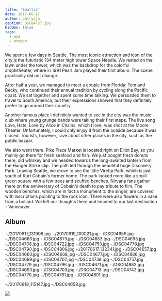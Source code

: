 ```yaml
---
title: 'Seattle'
date: 2017-06-17
author: patrycja
caption: DSC04757.jpg
hidden: false
tags:
  - usa
  - oregon
---
```


We spent a few days in Seattle.
The most iconic attraction and icon of the city is the futuristic 184 meter high tower Space Needle. We rested on the lawn under the tower, which was the backdrop for the colorful amphitheater, where in 1991 Pearl Jam played their first album. The scene practically did not change.

After half a year, we managed to meet a couple from Florida: Tom and Becky, who continued their annual tradition by cycling along the Pacific coast. We sat together and spent some time talking. We persuaded them to travel to South America, but their expressions showed that they definitely prefer to go around their country.

Another famous place I definitely wanted to see in the city was the music club where young grunge bands were taking their first steps. The live song Love, Hate, Love by Alice in Chains, which I love, was shot at the Moore Theater. Unfortunately, I could only enjoy it from the outside because it was closed.
Tourists, however, rave about other places in the city, such as the public bazaar.

We also went there. Pike Place Market is located right on Elliot Bay, so you mainly go there for fresh seafood and fish. We just bought fresh donuts there, old whiskey and we headed towards the long-awaited lantern from the Hunger Strike clip. The path led through the beautiful huge Discovery Park.
Leaving Seattle, we drove to see the little Viretta Park, which is just south of Kurt Cobain's former home. The park looked more like a small green square with a few trees and scuffed benches. Nirvana fans gather there on the anniversary of Cobain's death to pay tribute to him. The wooden benches, which are in fact a monument to the singer, are covered with inscriptions pointing to the rock icon. There were also flowers in a vase from a bollard. We left our thoughts there and headed to our last destination - Vancouver.

## Album

<grid>
  -./20170617_131906.jpg -./20170619_100021.jpg -./DSC04659.jpg -./DSC04666.jpg
  -./DSC04673.jpg -./DSC04683.jpg -./DSC04695.jpg -./DSC04706.jpg
  -./DSC04722.jpg -./DSC04753.jpg -./DSC04778.jpg -./DSC04790.jpg
  -./DSC04806.jpg -./20170617_132341.jpg -./DSC04657.jpg -./DSC04660.jpg
  -./DSC04668.jpg -./DSC04677.jpg -./DSC04686.jpg -./DSC04699.jpg
  -./DSC04707.jpg -./DSC04738.jpg -./DSC04757.jpg -./DSC04779.jpg
  -./DSC04796.jpg -./DSC04671.jpg -./DSC04682.jpg -./DSC04693.jpg
  -./DSC04703.jpg -./DSC04713.jpg -./DSC04742.jpg -./DSC04770.jpg
  -./DSC04781.jpg -./DSC04801.jpg
</grid>

<grid columns={2}>-./20170618_115147.jpg -./DSC04658.jpg</grid>

![](./DSC04665.jpg)
